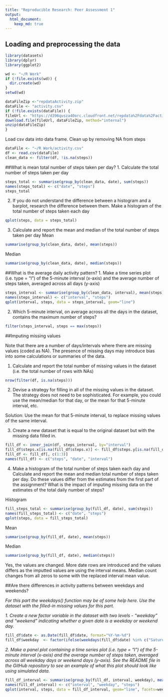 ```yaml
---
title: "Reproducible Research: Peer Assessment 1"
output: 
  html_document:
    keep_md: true
---
```


## Loading and preprocessing the data

```r
library(datasets)
library(dplyr)
library(ggplot2)

wd <- "~/R Work"
if (!file.exists(wd)) {
  dir.create(wd)
}
setwd(wd)

dataFileZip <-"repdataActivity.zip"
dataFile <- "activity.csv"
if (!file.exists(dataFile)) {
fileUrl <- "https://d396qusza40orc.cloudfront.net/repdata%2Fdata%2Factivity.zip"
download.file(fileUrl, dataFileZip, method="internal")
unzip(dataFileZip)
}
```

Load csv data into data frame. Clean up by removing NA from steps
```r
dataFile <- "~/R Work/activity.csv"
df <- read.csv(dataFile)
clean_data <- filter(df, !is.na(steps))
```
##What is mean total number of steps taken per day?
1. Calculate the total number of steps taken per day
```r
steps_total <- summarise(group_by(clean_data, date), sum(steps))
names(steps_total) <- c("date", "steps")
steps_total
```

2. If you do not understand the difference between a histogram and a barplot, research the difference between them. Make a histogram of the total number of steps taken each day
```r
qplot(steps, data = steps_total)
```

3. Calculate and report the mean and median of the total number of steps taken per day
Mean
```r
summarise(group_by(clean_data, date), mean(steps))
```

Median
```r
summarise(group_by(clean_data, date), median(steps))
```

##What is the average daily activity pattern?
1. Make a time series plot (i.e. type = "l") of the 5-minute interval (x-axis) and the average number of steps taken, averaged across all days (y-axis)
```r
steps_interval <- summarise(group_by(clean_data, interval), mean(steps))
names(steps_interval) <- c("interval", "steps")
qplot(interval, steps, data = steps_interval, geom="line")
```

2. Which 5-minute interval, on average across all the days in the dataset, contains the maximum number of steps?
```r
filter(steps_interval, steps == max(steps))
```
##Imputing missing values

Note that there are a number of days/intervals where there are missing values (coded as NA). The presence of missing days may introduce bias into some calculations or summaries of the data.

1. Calculate and report the total number of missing values in the dataset (i.e. the total number of rows with NAs)
```r
nrow(filter(df, is.na(steps)))
```

2. Devise a strategy for filling in all of the missing values in the dataset. The strategy does not need to be sophisticated. For example, you could use the mean/median for that day, or the mean for that 5-minute interval, etc.

Solution: 
Use the mean for that 5-minute interval, to replace missing values of the same interval.


3. Create a new dataset that is equal to the original dataset but with the missing data filled in.
```r
fill_df <- inner_join(df, steps_interval, by="interval")
fill_df$steps.x[is.na(fill_df$steps.x)] <- fill_df$steps.y[is.na(fill_df$steps.x)]
fill_df <- fill_df[, c(1:3)]
names(fill_df) <- c("steps", "date", "interval")
```

4. Make a histogram of the total number of steps taken each day and Calculate and report the mean and median total number of steps taken per day. Do these values differ from the estimates from the first part of the assignment? What is the impact of imputing missing data on the estimates of the total daily number of steps?

Histogram
```r
fill_steps_total <- summarise(group_by(fill_df, date), sum(steps))
names(fill_steps_total) <- c("date", "steps")
qplot(steps, data = fill_steps_total)
```

Mean
```r
summarise(group_by(fill_df, date), mean(steps))
```

Median
```r
summarise(group_by(fill_df, date), median(steps))
```

Yes, the values are changed. More date rows are introduced and the values differs as the imputted values are using the interval means. Median count changes from all zeros to some with the replaced interval mean value.

##Are there differences in activity patterns between weekdays and weekends?

*For this part the weekdays() function may be of some help here. Use the dataset with the filled-in missing values for this part.*

*1. Create a new factor variable in the dataset with two levels - "weekday" and "weekend" indicating whether a given date is a weekday or weekend day.*
```r
fill_df$date <- as.Date(fill_df$date, format="%Y-%m-%d")
fill_df$weekday  <- factor(ifelse(weekdays(fill_df$date) %in% c("Saturday", "Sunday"), "weekend", "weekday"))
```

*2. Make a panel plot containing a time series plot (i.e. type = "l") of the 5-minute interval (x-axis) and the average number of steps taken, averaged across all weekday days or weekend days (y-axis). See the README file in the GitHub repository to see an example of what this plot should look like using simulated data.*
```r
fill_df_interval <- summarise(group_by(fill_df, interval, weekday), mean(steps))
names(fill_df_interval) <- c("interval", "weekday", "steps")
qplot(interval, steps, data = fill_df_interval, geom="line", facets=weekday~.)
```
